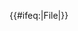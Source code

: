 <includeonly>{{#ifeq:{{NAMESPACE}}|File|{{{category|[[Category:许可迁移多余|{{PAGENAME}}]]}}}}}</includeonly><noinclude>
{{doc}}
[[Category:许可迁移系统|{{PAGENAME}}]]
</noinclude>